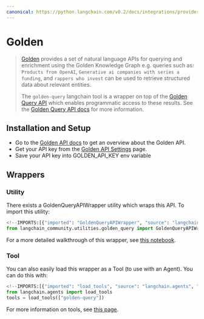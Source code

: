 ```yaml
---
canonical: https://python.langchain.com/v0.2/docs/integrations/providers/golden/
---
```


# Golden

>[Golden](https://golden.com) provides a set of natural language APIs for querying and enrichment using the Golden Knowledge Graph e.g. queries such as: `Products from OpenAI`, `Generative ai companies with series a funding`, and `rappers who invest` can be used to retrieve structured data about relevant entities.
>
>The `golden-query` langchain tool is a wrapper on top of the [Golden Query API](https://docs.golden.com/reference/query-api) which enables programmatic access to these results.
>See the [Golden Query API docs](https://docs.golden.com/reference/query-api) for more information.

## Installation and Setup
- Go to the [Golden API docs](https://docs.golden.com/) to get an overview about the Golden API.
- Get your API key from the [Golden API Settings](https://golden.com/settings/api) page.
- Save your API key into GOLDEN_API_KEY env variable

## Wrappers

### Utility

There exists a GoldenQueryAPIWrapper utility which wraps this API. To import this utility:

```python
<!--IMPORTS:[{"imported": "GoldenQueryAPIWrapper", "source": "langchain_community.utilities.golden_query", "docs": "https://api.python.langchain.com/en/latest/utilities/langchain_community.utilities.golden_query.GoldenQueryAPIWrapper.html", "title": "Golden"}]-->
from langchain_community.utilities.golden_query import GoldenQueryAPIWrapper
```

For a more detailed walkthrough of this wrapper, see [this notebook](/docs/integrations/tools/golden_query).

### Tool

You can also easily load this wrapper as a Tool (to use with an Agent).
You can do this with:
```python
<!--IMPORTS:[{"imported": "load_tools", "source": "langchain.agents", "docs": "https://api.python.langchain.com/en/latest/agent_toolkits/langchain_community.agent_toolkits.load_tools.load_tools.html", "title": "Golden"}]-->
from langchain.agents import load_tools
tools = load_tools(["golden-query"])
```

For more information on tools, see [this page](/docs/how_to/tools_builtin).